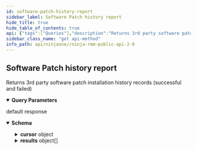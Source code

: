 ```yaml
---
id: software-patch-history-report
sidebar_label: Software Patch history report
hide_title: true
hide_table_of_contents: true
api: {"tags":["Queries"],"description":"Returns 3rd party software patch installation history records (successful and failed)","operationId":"getInstalledSoftwarePatches","parameters":[{"name":"df","in":"query","description":"Device filter","schema":{"type":"string"}},{"name":"type","in":"query","description":"Patch Type filter","schema":{"type":"string"}},{"name":"impact","in":"query","description":"Patch Impact filter","schema":{"type":"string"}},{"name":"status","in":"query","description":"Patch Status filter","schema":{"type":"string"}},{"name":"productIdentifier","in":"query","description":"Product Identifier","schema":{"type":"string"}},{"name":"installedBefore","in":"query","description":"Include patches installed before specified date","schema":{"type":"string"}},{"name":"installedAfter","in":"query","description":"Include patches installed after specified date","schema":{"type":"string"}},{"name":"cursor","in":"query","description":"Cursor name","schema":{"type":"string"}},{"name":"pageSize","in":"query","description":"Limit number of records per page","schema":{"type":"integer","format":"int32"}}],"responses":{"default":{"description":"default response","content":{"application/json":{"schema":{"type":"object","properties":{"cursor":{"type":"object","properties":{"name":{"type":"string"},"offset":{"type":"integer","format":"int32"},"count":{"type":"integer","format":"int32"},"expires":{"type":"number","format":"double"}}},"results":{"type":"array","items":{"type":"object","properties":{"id":{"type":"string","description":"Identifier","format":"uuid"},"productIdentifier":{"type":"string","description":"Software product identifier","format":"uuid"},"title":{"type":"string","description":"Patch title"},"impact":{"type":"string","description":"Impact"},"status":{"type":"string","description":"Status"},"type":{"type":"string","description":"Patch type"},"installedAt":{"type":"number","description":"Installation attempt timestamp","format":"double"},"deviceId":{"type":"integer","description":"Device identifier","format":"int32"},"timestamp":{"type":"number","description":"Date/Time when data was collected/updated","format":"double"}}}}}}}}}},"method":"get","path":"/api/v2/queries/software-patch-installs","servers":[{"url":"https://eu.ninjarmm.com","description":"EU instance"},{"url":"https://app.ninjarmm.com","description":"US instance"},{"url":"https://oc.ninjarmm.com","description":"Oceania instance"}],"security":[{"oauth2":["monitoring","Management","control"]},{"sessionKey":["monitoring","Management","control"]},{"bearer":["monitoring","Management","control"]}],"securitySchemes":{"oauth2":{"type":"oauth2","flows":{"authorizationCode":{"authorizationUrl":"/ws/oauth/authorize","tokenUrl":"/ws/oauth/token","scopes":{"monitoring":"Monitoring APIs","Management":"Management APIs"}},"clientCredentials":{"tokenUrl":"/ws/oauth/token","scopes":{"monitoring":"Monitoring APIs","Management":"Management APIs"}}}},"sessionKey":{"type":"apiKey","name":"sessionKey","in":"cookie"},"bearer":{"type":"http","scheme":"bearer"}},"info":{"title":"Ninja RMM Public API 2.0","description":"Ninja RMM Public API documentation. <br><br>\nSee also: <br> \n<a href=\"https://resources.ninjarmm.com/API/Ninja+RMM+Public+API+v2.0.5+Device+Filter+Syntax.pdf\">Device Filter syntax</a><br>\n<a href=\"https://resources.ninjarmm.com/API/Ninja+RMM+Public+API+v2.0.5+Webhooks.pdf\">Webhooks</a>","contact":{"email":"api@ninjarmm.com"},"version":"2.0.9-draft"},"postman":{"name":"Software Patch history report","description":{"content":"Returns 3rd party software patch installation history records (successful and failed)","type":"text/plain"},"url":{"path":["api","v2","queries","software-patch-installs"],"host":["{{baseUrl}}"],"query":[{"disabled":false,"description":{"content":"Device filter","type":"text/plain"},"key":"df","value":""},{"disabled":false,"description":{"content":"Patch Type filter","type":"text/plain"},"key":"type","value":""},{"disabled":false,"description":{"content":"Patch Impact filter","type":"text/plain"},"key":"impact","value":""},{"disabled":false,"description":{"content":"Patch Status filter","type":"text/plain"},"key":"status","value":""},{"disabled":false,"description":{"content":"Product Identifier","type":"text/plain"},"key":"productIdentifier","value":""},{"disabled":false,"description":{"content":"Include patches installed before specified date","type":"text/plain"},"key":"installedBefore","value":""},{"disabled":false,"description":{"content":"Include patches installed after specified date","type":"text/plain"},"key":"installedAfter","value":""},{"disabled":false,"description":{"content":"Cursor name","type":"text/plain"},"key":"cursor","value":""},{"disabled":false,"description":{"content":"Limit number of records per page","type":"text/plain"},"key":"pageSize","value":""}],"variable":[]},"header":[{"key":"Accept","value":"application/json"}],"method":"GET"}}
sidebar_class_name: "get api-method"
info_path: api/ninjaone//ninja-rmm-public-api-2-0
---
```



## Software Patch history report



Returns 3rd party software patch installation history records (successful and failed)

<details style={{"marginBottom":"1rem"}} data-collapsed={false} open={true}><summary style={{}}><strong>Query Parameters</strong></summary><div><ul><ParamsItem className={"paramsItem"} param={{"name":"df","in":"query","description":"Device filter","schema":{"type":"string"}}}></ParamsItem><ParamsItem className={"paramsItem"} param={{"name":"type","in":"query","description":"Patch Type filter","schema":{"type":"string"}}}></ParamsItem><ParamsItem className={"paramsItem"} param={{"name":"impact","in":"query","description":"Patch Impact filter","schema":{"type":"string"}}}></ParamsItem><ParamsItem className={"paramsItem"} param={{"name":"status","in":"query","description":"Patch Status filter","schema":{"type":"string"}}}></ParamsItem><ParamsItem className={"paramsItem"} param={{"name":"productIdentifier","in":"query","description":"Product Identifier","schema":{"type":"string"}}}></ParamsItem><ParamsItem className={"paramsItem"} param={{"name":"installedBefore","in":"query","description":"Include patches installed before specified date","schema":{"type":"string"}}}></ParamsItem><ParamsItem className={"paramsItem"} param={{"name":"installedAfter","in":"query","description":"Include patches installed after specified date","schema":{"type":"string"}}}></ParamsItem><ParamsItem className={"paramsItem"} param={{"name":"cursor","in":"query","description":"Cursor name","schema":{"type":"string"}}}></ParamsItem><ParamsItem className={"paramsItem"} param={{"name":"pageSize","in":"query","description":"Limit number of records per page","schema":{"type":"integer","format":"int32"}}}></ParamsItem></ul></div></details><div><ApiTabs><TabItem label={"default"} value={"default"}><div>

default response

</div><div><details style={{}} data-collapsed={false} open={true}><summary style={{"textAlign":"left"}}><strong>Schema</strong></summary><div style={{"textAlign":"left","marginLeft":"1rem"}}></div><ul style={{"marginLeft":"1rem"}}><SchemaItem collapsible={true} className={"schemaItem"}><details style={{}}><summary style={{}}><strong>cursor</strong><span style={{"opacity":"0.6"}}> object</span></summary><div style={{"marginLeft":"1rem"}}><ul><SchemaItem collapsible={false} name={"name"} required={false} schemaDescription={undefined} schemaName={"string"} qualifierMessage={undefined}></SchemaItem><SchemaItem collapsible={false} name={"offset"} required={false} schemaDescription={undefined} schemaName={"int32"} qualifierMessage={undefined}></SchemaItem><SchemaItem collapsible={false} name={"count"} required={false} schemaDescription={undefined} schemaName={"int32"} qualifierMessage={undefined}></SchemaItem><SchemaItem collapsible={false} name={"expires"} required={false} schemaDescription={undefined} schemaName={"double"} qualifierMessage={undefined}></SchemaItem></ul></div></details></SchemaItem><SchemaItem collapsible={true} className={"schemaItem"}><details style={{}}><summary style={{}}><strong>results</strong><span style={{"opacity":"0.6"}}> object[]</span></summary><div style={{"marginLeft":"1rem"}}><ul><SchemaItem collapsible={false} name={"id"} required={false} schemaDescription={"Identifier"} schemaName={"uuid"} qualifierMessage={undefined}></SchemaItem><SchemaItem collapsible={false} name={"productIdentifier"} required={false} schemaDescription={"Software product identifier"} schemaName={"uuid"} qualifierMessage={undefined}></SchemaItem><SchemaItem collapsible={false} name={"title"} required={false} schemaDescription={"Patch title"} schemaName={"string"} qualifierMessage={undefined}></SchemaItem><SchemaItem collapsible={false} name={"impact"} required={false} schemaDescription={"Impact"} schemaName={"string"} qualifierMessage={undefined}></SchemaItem><SchemaItem collapsible={false} name={"status"} required={false} schemaDescription={"Status"} schemaName={"string"} qualifierMessage={undefined}></SchemaItem><SchemaItem collapsible={false} name={"type"} required={false} schemaDescription={"Patch type"} schemaName={"string"} qualifierMessage={undefined}></SchemaItem><SchemaItem collapsible={false} name={"installedAt"} required={false} schemaDescription={"Installation attempt timestamp"} schemaName={"double"} qualifierMessage={undefined}></SchemaItem><SchemaItem collapsible={false} name={"deviceId"} required={false} schemaDescription={"Device identifier"} schemaName={"int32"} qualifierMessage={undefined}></SchemaItem><SchemaItem collapsible={false} name={"timestamp"} required={false} schemaDescription={"Date/Time when data was collected/updated"} schemaName={"double"} qualifierMessage={undefined}></SchemaItem></ul></div></details></SchemaItem></ul></details></div></TabItem></ApiTabs></div>
      